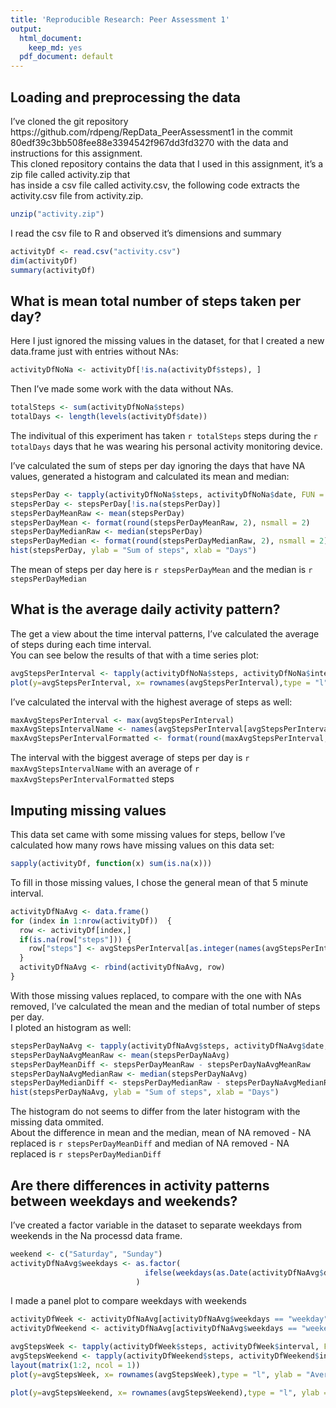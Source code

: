 ```yaml
---
title: 'Reproducible Research: Peer Assessment 1'
output:
  html_document:
    keep_md: yes
  pdf_document: default
---
```



## Loading and preprocessing the data
I've cloned the git repository https://github.com/rdpeng/RepData_PeerAssessment1 in the commit   80edf39c3bb508fee88e3394542f967dd3fd3270 with the data and instructions for this assignment.    
This cloned repository contains the data that I used in this assignment, it's a zip file called activity.zip that  
has inside a csv file called activity.csv, the following code extracts the activity.csv file from activity.zip.
```r
unzip("activity.zip")
```

I read the csv file to R and observed it's dimensions and summary

```r
activityDf <- read.csv("activity.csv")
dim(activityDf)
summary(activityDf)
```


## What is mean total number of steps taken per day?
Here I just ignored the missing values in the dataset, for that I created a new data.frame just with entries without NAs:  
```r
activityDfNoNa <- activityDf[!is.na(activityDf$steps), ]
```
Then I've made some work with the data without NAs.
```r
totalSteps <- sum(activityDfNoNa$steps)
totalDays <- length(levels(activityDf$date))
```
The indivitual of this experiment has taken `r totalSteps` steps during the `r totalDays` days that he was wearing his personal activity monitoring device.

I've calculated the sum of steps per day ignoring the days that have NA values, generated a histogram and calculated its mean and median:
```r
stepsPerDay <- tapply(activityDfNoNa$steps, activityDfNoNa$date, FUN = sum)
stepsPerDay <- stepsPerDay[!is.na(stepsPerDay)]
stepsPerDayMeanRaw <- mean(stepsPerDay)
stepsPerDayMean <- format(round(stepsPerDayMeanRaw, 2), nsmall = 2)
stepsPerDayMedianRaw <- median(stepsPerDay)
stepsPerDayMedian <- format(round(stepsPerDayMedianRaw, 2), nsmall = 2)
hist(stepsPerDay, ylab = "Sum of steps", xlab = "Days")
```


The mean of steps per day here is `r stepsPerDayMean` and the median is `r stepsPerDayMedian`

## What is the average daily activity pattern?
The get a view about the time interval patterns, I've calculated the average of steps during each time interval.  
You can see below the results of that with a time series plot:
```r
avgStepsPerInterval <- tapply(activityDfNoNa$steps, activityDfNoNa$interval, FUN = mean)
plot(y=avgStepsPerInterval, x= rownames(avgStepsPerInterval),type = "l", ylab = "Average Steps per Interval", xlab="5 min interval")
```

I've calculated the interval with the highest average of steps as well:
```r
maxAvgStepsPerInterval <- max(avgStepsPerInterval)
maxAvgStepsIntervalName <- names(avgStepsPerInterval[avgStepsPerInterval == maxAvgStepsPerInterval])
maxAvgStepsPerIntervalFormatted <- format(round(maxAvgStepsPerInterval, 2), nsmall = 2)
```
The interval with the biggest average of steps per day is `r maxAvgStepsIntervalName` with an average of `r maxAvgStepsPerIntervalFormatted` steps


## Imputing missing values
This data set came with some missing values for steps, bellow I've calculated how many rows have missing values on this data set:
```r
sapply(activityDf, function(x) sum(is.na(x)))
```

To fill in those missing values, I chose the general mean of that 5 minute interval.
```r
activityDfNaAvg <- data.frame()
for (index in 1:nrow(activityDf))  { 
  row <- activityDf[index,]
  if(is.na(row["steps"])) {
    row["steps"] <- avgStepsPerInterval[as.integer(names(avgStepsPerInterval)) == as.integer(row["interval"])]
  }
  activityDfNaAvg <- rbind(activityDfNaAvg, row)
}
```
With those missing values replaced, to compare with the one with NAs removed, I've calculated the mean and the median of total number of steps per day.  
I ploted an histogram as well:
```r
stepsPerDayNaAvg <- tapply(activityDfNaAvg$steps, activityDfNaAvg$date, FUN = sum)
stepsPerDayNaAvgMeanRaw <- mean(stepsPerDayNaAvg)
stepsPerDayMeanDiff <- stepsPerDayMeanRaw - stepsPerDayNaAvgMeanRaw
stepsPerDayNaAvgMedianRaw <- median(stepsPerDayNaAvg)
stepsPerDayMedianDiff <- stepsPerDayMedianRaw - stepsPerDayNaAvgMedianRaw
hist(stepsPerDayNaAvg, ylab = "Sum of steps", xlab = "Days")
```
The histogram do not seems to differ from the later histogram with the missing data ommited.  
About the difference in mean and the median, mean of NA removed - NA replaced is `r stepsPerDayMeanDiff` and median  of NA removed - NA replaced is `r stepsPerDayMedianDiff`




## Are there differences in activity patterns between weekdays and weekends?
I've created a factor variable in the dataset to separate weekdays from weekends in the Na processd data frame.
```r
weekend <- c("Saturday", "Sunday")
activityDfNaAvg$weekdays <- as.factor(
                              ifelse(weekdays(as.Date(activityDfNaAvg$date)) %in% weekend, "weekend", "weekday")
                            )
```
I made a panel plot to compare weekdays with weekends
```r
activityDfWeek <- activityDfNaAvg[activityDfNaAvg$weekdays == "weekday" ,]
activityDfWeekend <- activityDfNaAvg[activityDfNaAvg$weekdays == "weekend" ,]

avgStepsWeek <- tapply(activityDfWeek$steps, activityDfWeek$interval, FUN = mean)
avgStepsWeekend <- tapply(activityDfWeekend$steps, activityDfWeekend$interval, FUN = mean)
layout(matrix(1:2, ncol = 1))
plot(y=avgStepsWeek, x= rownames(avgStepsWeek),type = "l", ylab = "Average Steps per Interval", xlab="5 min interval", main = "Weekdays")

plot(y=avgStepsWeekend, x= rownames(avgStepsWeekend),type = "l", ylab = "Average Steps per Interval", xlab="5 min interval", main = "Weekends")

```